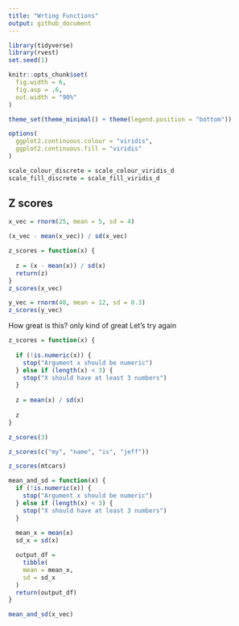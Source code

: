 ```yaml
---
title: "Wrting Functions"
output: github_document
---
```


```r
library(tidyverse)
library(rvest)
set.seed(1)

knitr::opts_chunk$set(
  fig.width = 6,
  fig.asp = .6,
  out.width = "90%"
)

theme_set(theme_minimal() + theme(legend.position = "bottom"))

options(
  ggplot2.continuous.colour = "viridis",
  ggplot2.continuous.fill = "viridis"
)

scale_colour_discrete = scale_colour_viridis_d
scale_fill_discrete = scale_fill_viridis_d
```


## Z scores
```r
x_vec = rnorm(25, mean = 5, sd = 4)

(x_vec - mean(x_vec)) / sd(x_vec)
```


```r
z_scores = function(x) {
  
  z = (x - mean(x)) / sd(x)
  return(z)
}
z_scores(x_vec)

y_vec = rnorm(40, mean = 12, sd = 0.3)
z_scores(y_vec)
```

How great is this?
only kind of great
Let's try again
```r
z_scores = function(x) {
  
  if (!is.numeric(x)) {
    stop("Argument x should be numeric")
  } else if (length(x) < 3) {
    stop("X should have at least 3 numbers")
  }
  
  z = mean(x) / sd(x)
  
  z
}
```


```r
z_scores(3)

z_scores(c("my", "name", "is", "jeff"))

z_scores(mtcars)
```



```r
mean_and_sd = function(x) {
  if (!is.numeric(x)) {
    stop("Argument x should be numeric")
  } else if (length(x) < 3) {
    stop("X should have at least 3 numbers")
  }
  
  mean_x = mean(x)
  sd_x = sd(x)

  output_df = 
    tibble(
    mean = mean_x, 
    sd = sd_x
  )
  return(output_df)
}

mean_and_sd(x_vec)
```











